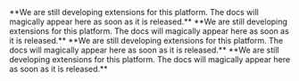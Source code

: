 
<PlatformWrapper platform="web">
</PlatformWrapper>
<PlatformWrapper platform="android">
</PlatformWrapper>
<PlatformWrapper platform="ios">
</PlatformWrapper>
<PlatformWrapper platform="macos">

</PlatformWrapper>
<PlatformWrapper platform="unity">
**We are still developing extensions for this platform. The docs will magically appear here as soon as it is released.**
</PlatformWrapper>
<PlatformWrapper platform="flutter">
**We are still developing extensions for this platform. The docs will magically appear here as soon as it is released.**
</PlatformWrapper>
<PlatformWrapper platform="react-native">
**We are still developing extensions for this platform. The docs will magically appear here as soon as it is released.**
</PlatformWrapper>
<PlatformWrapper platform="electron">
**We are still developing extensions for this platform. The docs will magically appear here as soon as it is released.**
</PlatformWrapper>
<PlatformWrapper platform="windows">

</PlatformWrapper>